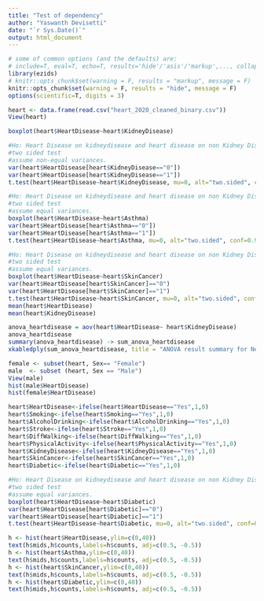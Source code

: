```yaml
---
title: "Test of dependency"
author: "Yaswanth Devisetti"
date: "`r Sys.Date()`"
output: html_document
---
```


```r
# some of common options (and the defaults) are: 
# include=T, eval=T, echo=T, results='hide'/'asis'/'markup',..., collapse=F, warning=T, message=T, error=T, cache=T, fig.width=6, fig.height=4, fig.dim=c(6,4) #inches, fig.align='left'/'center','right', 
library(ezids)
# knitr::opts_chunk$set(warning = F, results = "markup", message = F)
knitr::opts_chunk$set(warning = F, results = "hide", message = F)
options(scientific=T, digits = 3) 
```

```r
heart <- data.frame(read.csv("heart_2020_cleaned_binary.csv"))
View(heart)
```


```r
boxplot(heart$HeartDisease~heart$KidneyDisease)

#Ho: Heart Disease on kidneydisease and heart disease on non Kidney Disease
#two sided test
#assume non-equal variances.
var(heart$HeartDisease[heart$KidneyDisease=="0"])
var(heart$HeartDisease[heart$KidneyDisease=="1"])
t.test(heart$HeartDisease~heart$KidneyDisease, mu=0, alt="two.sided", conf=0.95, var.eq=FALSE)
```

```r
#Ho: Heart Disease on kidneydisease and heart disease on non Kidney Disease
#two sided test
#assume equal variances.
boxplot(heart$HeartDisease~heart$Asthma)
var(heart$HeartDisease[heart$Asthma=="0"])
var(heart$HeartDisease[heart$Asthma=="1"])
t.test(heart$HeartDisease~heart$Asthma, mu=0, alt="two.sided", conf=0.95, var.eq=TRUE)
```

```r
#Ho: Heart Disease on kidneydisease and heart disease on non Kidney Disease
#two sided test
#assume equal variances.
boxplot(heart$HeartDisease~heart$SkinCancer)
var(heart$HeartDisease[heart$SkinCancer]=="0")
var(heart$HeartDisease[heart$SkinCancer]=="1")
t.test(heart$HeartDisease~heart$SkinCancer, mu=0, alt="two.sided", conf=0.95, var.eq=TRUE)
mean(heart$HeartDisease)
mean(heart$KidneyDisease)

```

```r
anova_heartdisease = aov(heart$HeartDisease~ heart$KidneyDisease)
anova_heartdisease
summary(anova_heartdisease) -> sum_anova_heartdisease
xkabledply(sum_anova_heartdisease, title = "ANOVA result summary for Neighborhood Groups") 
```

```r
female <- subset(heart, Sex== "Female")
male  <- subset (heart, Sex == "Male")
View(male)
hist(male$HeartDisease)
hist(female$HeartDisease)
```

```r
heart$HeartDisease<-ifelse(heart$HeartDisease=="Yes",1,0)
heart$Smoking<-ifelse(heart$Smoking=="Yes",1,0)
heart$AlcoholDrinking<-ifelse(heart$AlcoholDrinking=="Yes",1,0)
heart$Stroke<-ifelse(heart$Stroke=="Yes",1,0)
heart$DiffWalking<-ifelse(heart$DiffWalking=="Yes",1,0)
heart$PhysicalActivity<-ifelse(heart$PhysicalActivity=="Yes",1,0)
heart$KidneyDisease<-ifelse(heart$KidneyDisease=="Yes",1,0)
heart$SkinCancer<-ifelse(heart$SkinCancer=="Yes",1,0)
heart$Diabetic<-ifelse(heart$Diabetic=="Yes",1,0)
```

```r
#Ho: Heart Disease on kidneydisease and heart disease on non Kidney Disease
#two sided test
#assume equal variances.
boxplot(heart$HeartDisease~heart$Diabetic)
var(heart$HeartDisease[heart$Diabetic]=="0")
var(heart$HeartDisease[heart$Diabetic]=="1")
t.test(heart$HeartDisease~heart$Diabetic, mu=0, alt="two.sided", conf=0.95, var.eq=FALSE)
```

```r
h <- hist(heart$HeartDisease,ylim=c(0,40))
text(h$mids,h$counts,labels=h$counts, adj=c(0.5, -0.5))
h <- hist(heart$Asthma,ylim=c(0,40))
text(h$mids,h$counts,labels=h$counts, adj=c(0.5, -0.5))
h <- hist(heart$SkinCancer,ylim=c(0,40))
text(h$mids,h$counts,labels=h$counts, adj=c(0.5, -0.5))
h <- hist(heart$Diabetic,ylim=c(0,40))
text(h$mids,h$counts,labels=h$counts, adj=c(0.5, -0.5))



```